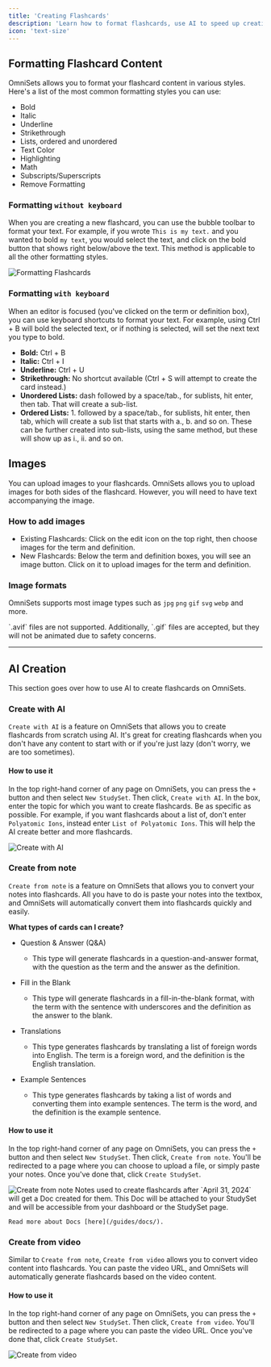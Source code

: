 ```yaml
---
title: 'Creating Flashcards'
description: 'Learn how to format flashcards, use AI to speed up creation and more.'
icon: 'text-size'
---
```


## Formatting Flashcard Content

OmniSets allows you to format your flashcard content in various styles. Here's a list of the most common formatting styles you can use:

- Bold
- Italic
- Underline
- Strikethrough
- Lists, ordered and unordered
- Text Color
- Highlighting
- Math
- Subscripts/Superscripts
- Remove Formatting

### Formatting `without keyboard`

When you are creating a new flashcard, you can use the bubble toolbar to format your text.
For example, if you wrote `This is my text.` and you wanted to bold `my text`, you would select the text, and click on the bold button that shows right below/above the text. This method is applicable to all the other formatting styles.

<Frame type="glass">
  <img src="/images/bubble-toolbar.png" alt="Formatting Flashcards" />
</Frame>

### Formatting `with keyboard`
When an editor is focused (you've clicked on the term or definition box), you can use keyboard shortcuts to format your text.
For example, using Ctrl + B will bold the selected text, or if nothing is selected,
will set the next text you type to bold.

- **Bold:** Ctrl + B
- **Italic:** Ctrl + I
- **Underline:** Ctrl + U
- **Strikethrough:** No shortcut available (Ctrl + S will attempt to create the card instead.)
- **Unordered Lists:** dash followed by a space/tab., for sublists, hit enter, then tab. That will create a sub-list.
- **Ordered Lists:** 1. followed by a space/tab., for sublists, hit enter, then tab, which will create a sub list that starts with a., b. and so on. These can be further created into sub-lists, using the same method, but these will show up as i., ii. and so on.

## Images
You can upload images to your flashcards. OmniSets allows you to upload images for both sides of the flashcard. However, you will need to have text accompanying the image.

### How to add images
- Existing Flashcards: Click on the edit icon on the top right, then choose images for the term and definition.
- New Flashcards: Below the term and definition boxes, you will see an image button. Click on it to upload images for the term and definition.

### Image formats
OmniSets supports most image types such as `jpg` `png` `gif` `svg` `webp` and more.

<Warning>
    `.avif` files are not supported. Additionally, `.gif` files are accepted, but they will not be animated due to safety concerns.
</Warning>

---
## AI Creation
This section goes over how to use AI to create flashcards on OmniSets.

### Create with AI
`Create with AI` is a feature on OmniSets that allows you to create flashcards from scratch using AI. It's great for creating flashcards when you don't have any content to start with or if you're just lazy (don't worry, we are too sometimes).

#### How to use it
In the top right-hand corner of any page on OmniSets, you can press the `+` button and then select `New StudySet`. Then click, `Create with AI`. In the box, enter the topic for which you want to create flashcards. Be as specific as possible. For example, if you want flashcards about a list of, don't enter `Polyatomic Ions`, instead enter `List of Polyatomic Ions`. This will help the AI create better and more flashcards.

<Frame caption={"Create with AI"} type="glass">
  <img src="/images/create-with-ai.png" className={"rounded-xl"} alt="Create with AI" />
</Frame>

### Create from note
`Create from note` is a feature on OmniSets that allows you to convert your notes into flashcards. All you have to do is paste your notes into the textbox, and OmniSets will automatically convert them into flashcards quickly and easily.

**What types of cards can I create?**

- Question & Answer (Q&A)
    - This type will generate flashcards in a question-and-answer format, with the question as the term and the answer as the definition.


- Fill in the Blank
    - This type will generate flashcards in a fill-in-the-blank format, with the term with the sentence with underscores and the definition as the answer to the blank.

- Translations
    - This type generates flashcards by translating a list of foreign words into English. The term is a foreign word, and the definition is the English translation.

- Example Sentences
    - This type generates flashcards by taking a list of words and converting them into example sentences. The term is the word, and the definition is the example sentence.

#### How to use it
In the top right-hand corner of any page on OmniSets, you can press the `+` button and then select `New StudySet`. Then click, `Create from note`. You'll be redirected to a page where you can choose to upload a file, or simply paste your notes. Once you've done that, click `Create StudySet`.

<Frame caption={"Create from note"} type="glass">
  <img src="/images/createfromnote.png" className={"rounded-xl"} alt="Create from note" />
</Frame>

<Info>
    Notes used to create flashcards after `April 31, 2024` will get a Doc created for them. This Doc will be attached to your StudySet and will be accessible from your dashboard or the StudySet page.

    Read more about Docs [here](/guides/docs/).
</Info>

### Create from video
Similar to `Create from note`, `Create from video` allows you to convert video content into flashcards. You can paste the video URL, and OmniSets will automatically generate flashcards based on the video content.

#### How to use it
In the top right-hand corner of any page on OmniSets, you can press the `+` button and then select `New StudySet`. Then click, `Create from video`. You'll be redirected to a page where you can paste the video URL. Once you've done that, click `Create StudySet`.

<Frame caption={"Create from video"} type="glass">
  <img src="/images/create_from_video.png" className={"rounded-xl"} alt="Create from video" />
</Frame>

